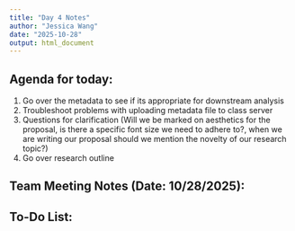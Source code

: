 ```yaml
---
title: "Day 4 Notes"
author: "Jessica Wang"
date: "2025-10-28"
output: html_document
---
```

## Agenda for today:

1) Go over the metadata to see if its appropriate for downstream analysis
2) Troubleshoot problems with uploading metadata file to class server 
3) Questions for clarification (Will we be marked on aesthetics for the proposal, is there a specific font size we need to adhere to?, when we are writing our proposal should we mention the novelty of our research topic?) 
4) Go over research outline 

## Team Meeting Notes (Date: 10/28/2025):


## To-Do List:

